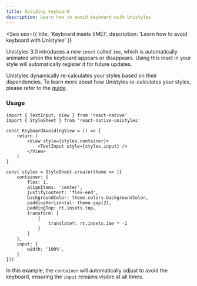 ```yaml
---
title: Avoiding keyboard
description: Learn how to avoid keyboard with Unistyles
---
```



<Seo
    seo={{
        title: 'Keyboard insets (IME)',
        description: 'Learn how to avoid keyboard with Unistyles'
    }}
>

Unistyles 3.0 introduces a new `inset` called `ime`, which is automatically animated when the keyboard appears or disappears.
Using this inset in your style will automatically register it for future updates.

Unistyles dynamically re-calculates your styles based on their dependencies. To learn more about how Unistyles re-calculates your styles, please refer to the [guide](/v3/start/how-unistyles-works).

### Usage

```tsx /rt.insets.ime/
import { TextInput, View } from 'react-native'
import { StyleSheet } from 'react-native-unistyles'

const KeyboardAvoidingView = () => {
    return (
        <View style={styles.container}>
            <TextInput style={styles.input} />
        </View>
    )
}

const styles = StyleSheet.create(theme => ({
    container: {
        flex: 1,
        alignItems: 'center',
        justifyContent: 'flex-end',
        backgroundColor: theme.colors.backgroundColor,
        paddingHorizontal: theme.gap(2),
        paddingTop: rt.insets.top,
        transform: [
            {
                translateY: rt.insets.ime * -1
            }
        ]
    },
    input: {
        width: '100%',
    }
}))
```

In this example, the `container` will automatically adjust to avoid the keyboard, ensuring the `input` remains visible at all times.


</Seo>
